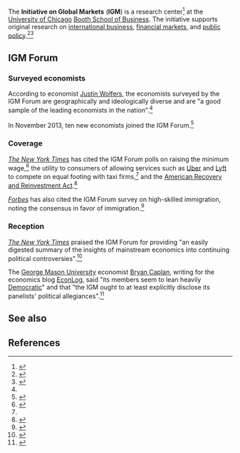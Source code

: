 The '''Initiative on Global Markets''' ('''IGM''') is a research center<ref>{{cite web |url=http://www.kristaseidl.com/university-of-chicago-booth-school-of-business/ |title=Initiative on Global Markets Annual Report |publisher=Krista Seidl Design, Co. |accessdate=July 9, 2016}}</ref> at the [[University of Chicago]] [[Booth School of Business]]. The initiative supports original research on [[international business]], [[financial market]]s, and [[public policy]].<ref>{{cite web |url=http://www.uchicago.edu/research/center/initiative_on_global_markets/ |title=Initiative on Global Markets |publisher=The University of Chicago |accessdate=July 8, 2016}}</ref><ref>{{cite web |url=https://www.povertyactionlab.org/partners/university-chicago-booth-school-business-initiative-global-markets |title=University of Chicago Booth School of Business Initiative on Global Markets |publisher=[[Abdul Latif Jameel Poverty Action Lab]] |accessdate=July 8, 2016}}</ref>

==IGM Forum==

===Surveyed economists===

According to economist [[Justin Wolfers]], the economists surveyed by the IGM Forum are geographically and ideologically diverse and are "a good sample of the leading economists in the nation".<ref name=nyt_stimulus />

In November 2013, ten new economists joined the IGM Forum.<ref>{{cite web |url=http://www.igmchicago.org/uncategorized/10-new-economic-experts-join-the-igm-panel |title=10 New Economic Experts join the IGM Panel |publisher=IGM Forum |accessdate=July 8, 2016 |date=November 6, 2013}}</ref>

===Coverage===

''[[The New York Times]]'' has cited the IGM Forum polls on raising the minimum wage,<ref>{{cite web |url=http://economix.blogs.nytimes.com/2013/03/04/what-economists-think-about-raising-the-minimum-wage/ |author=Catherine Rampell |date=March 4, 2013 |title=What Economists Think About Raising the Minimum Wage |publisher=''[[The New York Times]]'' |accessdate=July 9, 2016}}</ref> the utility to consumers of allowing services such as [[Uber (company)|Uber]] and [[Lyft]] to compete on equal footing with taxi firms,<ref name=nyt_uber /> and the [[American Recovery and Reinvestment Act]].<ref name=nyt_stimulus>{{cite web |url=http://www.nytimes.com/2014/07/30/upshot/what-debate-economists-agree-the-stimulus-lifted-the-economy.html |author=Justin Wolfers |date=July 29, 2014 |title=What Debate? Economists Agree the Stimulus Lifted the Economy |publisher=''[[The New York Times]]'' |accessdate=July 9, 2016}}</ref>

''[[Forbes]]'' has also cited the IGM Forum survey on high-skilled immigration, noting the consensus in favor of immigration.<ref>{{cite web |url=http://www.forbes.com/sites/modeledbehavior/2013/02/12/economists-agree-high-skilled-immigration-makes-americans-better-off/ |archiveurl=https://web.archive.org/web/20160507111456/http://www.forbes.com/sites/modeledbehavior/2013/02/12/economists-agree-high-skilled-immigration-makes-americans-better-off/ |archivedate=May 7, 2016 |author=Adam Ozimek |date=February 12, 2013 |title=Economists Agree: High-Skilled Immigration Makes Americans Better Off |publisher=Forbes |accessdate=July 8, 2016}}</ref>

===Reception===

''[[The New York Times]]'' praised the IGM Forum for providing "an easily digested summary of the insights of mainstream economics into continuing political controversies".<ref name=nyt_uber>{{cite web |url=http://www.nytimes.com/2014/10/01/upshot/uber-improves-life-economists-agree.html |author=Justin Wolfers |date=September 30, 2014 |title=Uber Improves Life, Economists Agree |publisher=''[[The New York Times]]'' |accessdate=July 8, 2016}}</ref>

The [[George Mason University]] economist [[Bryan Caplan]], writing for the economics blog [[EconLog]], said "its members seem to lean heavily [[Democratic Party (United States)|Democratic]]" and that "the IGM ought to at least explicitly disclose its panelists' political allegiances".<ref>{{cite web |url=http://econlog.econlib.org/archives/2012/07/igm_and_economi.html |author=Bryan Caplan |date=July 27, 2012 |title=IGM, Economic Consensus, and Partisan Bias |publisher=EconLog |accessdate=July 8, 2016}}</ref>

==See also==

==References==

{{reflist|30em}}

